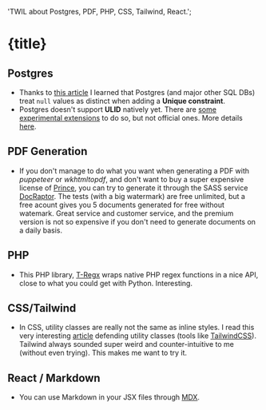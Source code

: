 
  'TWIL about Postgres, PDF, PHP, CSS, Tailwind, React.';

<ArticleLayout title={title} description={description} publishedAt={publishedAt}>

# {title}

## Postgres

- Thanks to [this article](https://blog.rustprooflabs.com/2022/07/postgres-15-unique-improvement-with-null) I learned that Postgres (and major other SQL DBs) treat `null` values as distinct when adding a **Unique constraint**.
- Postgres doesn't support **ULID** natively yet. There are [some experimental extensions](https://github.com/iCyberon/pg_ulid) to do so, but not official ones. More details [here](https://blog.daveallie.com/ulid-primary-keys).

## PDF Generation

- If you don't manage to do what you want when generating a PDF with _puppeteer_ or _wkhtmltopdf_, and don't want to buy a super expensive license of [Prince](https://www.princexml.com/purchase/), you can try to generate it through the SASS service [DocRaptor](https://docraptor.com/). The tests (with a big watermark) are free unlimited, but a free acount gives you 5 documents generated for free without watemark. Great service and customer service, and the premium version is not so expensive if you don't need to generate documents on a daily basis.

## PHP

- This PHP library, [T-Regx](https://t-regx.com/) wraps native PHP regex functions in a nice API, close to what you could get with Python. Interesting.

## CSS/Tailwind

- In CSS, utility classes are really not the same as inline styles. I read this very interesting [article](https://frontstuff.io/no-utility-classes-arent-the-same-as-inline-styles) defending utility classes (tools like [TailwindCSS](https://tailwindcss.com)). Tailwind always sounded super weird and counter-intuitive to me (without even trying). This makes me want to try it.

## React / Markdown

- You can use Markdown in your JSX files through [MDX](https://mdxjs.com/).

</ArticleLayout>
